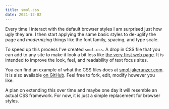 ```yaml
---
title: smol.css
date: 2021-12-02
---
```


Every time I interact with the default browser styles I am surprised just how
ugly they are. I then start applying the same basic styles to de-uglify the page
and _modernizing_ things like the font family, spacing, and type scale.

To speed up this process I've created `smol.css`. A drop in CSS file that you
can add to any site to make it look a bit less like [the very first web
page](http://info.cern.ch/hypertext/WWW/TheProject.html). It is intended to
improve the look, feel, and readability of text focus sites.

You can find an example of what the CSS files does at
[smol.jakerunzer.com](https://smol.jakerunzer.com). It is also available [on
GitHub](https://github.com/coffee-cup/smol.css). Feel free to fork, edit, modify
however you like.

A plan on extending this over time and maybe one day it will resemble an actual
CSS framework. For now, it is just a simple replacement for browser styles.
